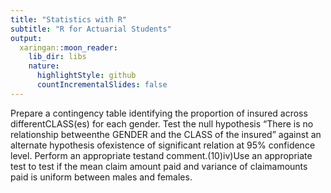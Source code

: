 ```yaml
---
title: "Statistics with R"
subtitle: "R for Actuarial Students"
output:
  xaringan::moon_reader:
    lib_dir: libs
    nature:
      highlightStyle: github
      countIncrementalSlides: false
---
```



Prepare  a  contingency  table  identifying  the  proportion  of  insured  across  differentCLASS(es) for each gender. Test the null hypothesis “There is no relationship betweenthe  GENDER  and  the  CLASS  of  the  insured”  against  an  alternate  hypothesis  ofexistence of significant relation at 95% confidence level. Perform an appropriate testand comment.(10)iv)Use  an  appropriate  test  to  test  if  the  mean  claim  amount  paid  and  variance  of  claimamounts paid is uniform between males and females.

